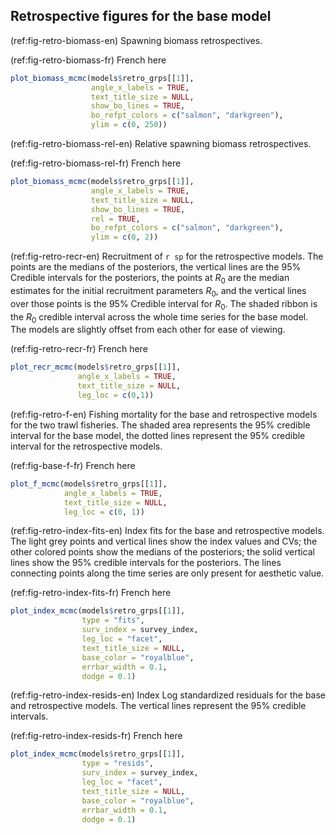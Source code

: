 ## Retrospective figures for the base model

(ref:fig-retro-biomass-en) Spawning biomass retrospectives.

(ref:fig-retro-biomass-fr) French here

```r
plot_biomass_mcmc(models$retro_grps[[1]],
                  angle_x_labels = TRUE,
                  text_title_size = NULL,
                  show_bo_lines = TRUE,
                  bo_refpt_colors = c("salmon", "darkgreen"),
                  ylim = c(0, 250))

```

(ref:fig-retro-biomass-rel-en) Relative spawning biomass retrospectives.

(ref:fig-retro-biomass-rel-fr) French here

```r
plot_biomass_mcmc(models$retro_grps[[1]],
                  angle_x_labels = TRUE,
                  text_title_size = NULL,
                  show_bo_lines = TRUE,
                  rel = TRUE,
                  bo_refpt_colors = c("salmon", "darkgreen"),
                  ylim = c(0, 2))

```

(ref:fig-retro-recr-en) Recruitment of `r sp` for the retrospective models.
The points are the medians of the posteriors, the vertical lines
are the 95% Credible intervals for the posteriors, the points at $R_0$
are the median estimates for the initial recruitment parameters $R_0$,
and the vertical lines over those points is the 95% Credible interval
for $R_0$. The shaded ribbon is the $R_0$ credible interval across the
whole time series for the base model. The models are slightly offset from
each other for ease of viewing.

(ref:fig-retro-recr-fr) French here

```r
plot_recr_mcmc(models$retro_grps[[1]],
               angle_x_labels = TRUE,
               text_title_size = NULL,
               leg_loc = c(0,1))
```

(ref:fig-retro-f-en) Fishing mortality for the base and retrospective models
for the two trawl fisheries. The shaded area represents the 95% credible
interval for the base model, the dotted lines represent the 95% credible
interval for the retrospective models.

(ref:fig-base-f-fr) French here

```r
plot_f_mcmc(models$retro_grps[[1]],
            angle_x_labels = TRUE,
            text_title_size = NULL,
            leg_loc = c(0, 1))
```

(ref:fig-retro-index-fits-en) Index fits for the base and retrospective models. The light grey points and vertical lines show the index values and CVs; the other colored points show the medians of the posteriors; the solid vertical lines show the 95% credible intervals for the posteriors. The lines connecting points along the time series are only present for aesthetic value.

(ref:fig-retro-index-fits-fr) French here

```r
plot_index_mcmc(models$retro_grps[[1]],
                type = "fits",
                surv_index = survey_index,
                leg_loc = "facet",
                text_title_size = NULL,
                base_color = "royalblue",
                errbar_width = 0.1,
                dodge = 0.1)
```

(ref:fig-retro-index-resids-en) Index Log standardized residuals for the base and retrospective models. The vertical lines represent the 95% credible intervals.

(ref:fig-retro-index-resids-fr) French here

```r
plot_index_mcmc(models$retro_grps[[1]],
                type = "resids",
                surv_index = survey_index,
                leg_loc = "facet",
                text_title_size = NULL,
                base_color = "royalblue",
                errbar_width = 0.1,
                dodge = 0.1)
```
